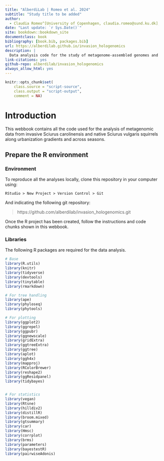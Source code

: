 ```yaml
---
title: "AlberdiLab | Romeo et al. 2024"
subtitle: "Study title to be added"
author:
  - Claudia Romeo^[University of Copenhagen, claudia.romeo@sund.ku.dk], [...], and Antton Alberdi^[University of Copenhagen, antton.alberdi@sund.ku.dk]
date: "Last update: `r Sys.Date()`"
site: bookdown::bookdown_site
documentclass: book
bibliography: [book.bib, packages.bib]
url: https://alberdilab.github.io/invasion_hologenomics
description: |
  Data analysis code for the study of metagenome‑assembled genomes and derived microbial communities from faecal samples of invasive and native squirrel species.
link-citations: yes
github-repo: alberdilab/invasion_hologenomics
always_allow_html: yes
---
```


```r
knitr::opts_chunk$set(
    class.source = "script-source",
    class.output = "script-output",
    comment = NA)
```

# Introduction

This webbook contains all the code used for the analysis of metagenomic data from invasive Sciurus carolinensis and native Sciurus vulgaris squirrels along urbanization gradients and across seasons.

## Prepare the R environment

### Environment

To reproduce all the analyses locally, clone this repository in your computer using:

```
RStudio > New Project > Version Control > Git
```

And indicating the following git repository:

> https://github.com/alberdilab/invasion_hologenomics.git

Once the R project has been created, follow the instructions and code chunks shown in this webbook.

### Libraries

The following R packages are required for the data analysis.

```r

# Base
library(R.utils)
library(knitr)
library(tidyverse)
library(devtools)
library(tinytable)
library(rmarkdown)

# For tree handling
library(ape)
library(phyloseq)
library(phytools)

# For plotting
library(ggplot2)
library(ggrepel)
library(ggpubr)
library(ggnewscale)
library(gridExtra)
library(ggtreeExtra)
library(ggtree)
library(aplot)
library(ggh4x)
library(mapproj)
library(RColorBrewer)
library(reshape2)
library(ggResidpanel)
library(tidybayes)


# For statistics
library(vegan)
library(Rtsne)
library(hilldiv2)
library(distillR)
library(broom.mixed)
library(gtsummary)
library(car)
library(Hmsc)
library(corrplot)
library(brms)
library(parameters)
library(bayestestR)
library(pairwiseAdonis) 

```
